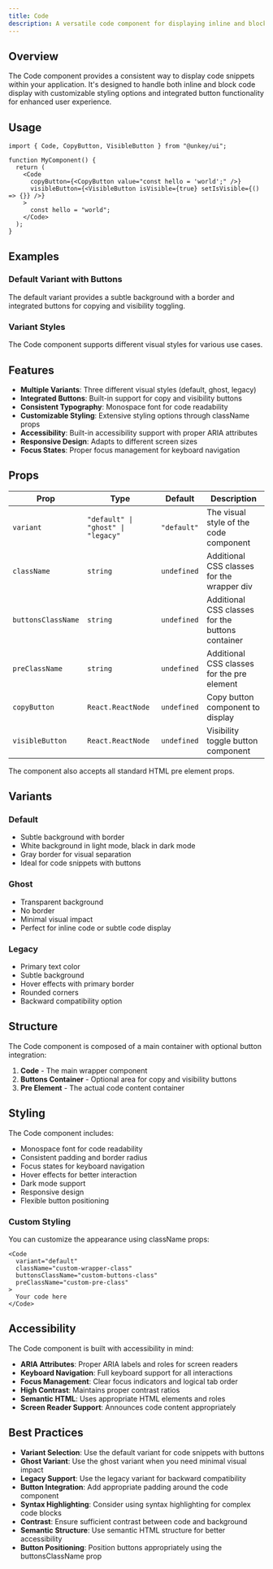 ```yaml
---
title: Code
description: A versatile code component for displaying inline and block code snippets with customizable styling and integrated buttons.
---
```


## Overview

The Code component provides a consistent way to display code snippets within your application. It's designed to handle both inline and block code display with customizable styling options and integrated button functionality for enhanced user experience.

## Usage

```tsx
import { Code, CopyButton, VisibleButton } from "@unkey/ui";

function MyComponent() {
  return (
    <Code
      copyButton={<CopyButton value="const hello = 'world';" />}
      visibleButton={<VisibleButton isVisible={true} setIsVisible={() => {}} />}
    >
      const hello = "world";
    </Code>
  );
}
```

## Examples

### Default Variant with Buttons
The default variant provides a subtle background with a border and integrated buttons for copying and visibility toggling.

<CodeExample />

### Variant Styles
The Code component supports different visual styles for various use cases.

<CodeVariants />

## Features

- **Multiple Variants**: Three different visual styles (default, ghost, legacy)
- **Integrated Buttons**: Built-in support for copy and visibility buttons
- **Consistent Typography**: Monospace font for code readability
- **Customizable Styling**: Extensive styling options through className props
- **Accessibility**: Built-in accessibility support with proper ARIA attributes
- **Responsive Design**: Adapts to different screen sizes
- **Focus States**: Proper focus management for keyboard navigation

## Props

| Prop | Type | Default | Description |
|------|------|---------|-------------|
| `variant` | `"default" \| "ghost" \| "legacy"` | `"default"` | The visual style of the code component |
| `className` | `string` | `undefined` | Additional CSS classes for the wrapper div |
| `buttonsClassName` | `string` | `undefined` | Additional CSS classes for the buttons container |
| `preClassName` | `string` | `undefined` | Additional CSS classes for the pre element |
| `copyButton` | `React.ReactNode` | `undefined` | Copy button component to display |
| `visibleButton` | `React.ReactNode` | `undefined` | Visibility toggle button component |

The component also accepts all standard HTML pre element props.

## Variants

### Default
- Subtle background with border
- White background in light mode, black in dark mode
- Gray border for visual separation
- Ideal for code snippets with buttons

### Ghost
- Transparent background
- No border
- Minimal visual impact
- Perfect for inline code or subtle code display

### Legacy
- Primary text color
- Subtle background
- Hover effects with primary border
- Rounded corners
- Backward compatibility option

## Structure

The Code component is composed of a main container with optional button integration:

1. **Code** - The main wrapper component
2. **Buttons Container** - Optional area for copy and visibility buttons
3. **Pre Element** - The actual code content container

## Styling

The Code component includes:

- Monospace font for code readability
- Consistent padding and border radius
- Focus states for keyboard navigation
- Hover effects for better interaction
- Dark mode support
- Responsive design
- Flexible button positioning

### Custom Styling

You can customize the appearance using className props:

```tsx
<Code 
  variant="default"
  className="custom-wrapper-class"
  buttonsClassName="custom-buttons-class"
  preClassName="custom-pre-class"
>
  Your code here
</Code>
```

## Accessibility

The Code component is built with accessibility in mind:

- **ARIA Attributes**: Proper ARIA labels and roles for screen readers
- **Keyboard Navigation**: Full keyboard support for all interactions
- **Focus Management**: Clear focus indicators and logical tab order
- **High Contrast**: Maintains proper contrast ratios
- **Semantic HTML**: Uses appropriate HTML elements and roles
- **Screen Reader Support**: Announces code content appropriately

## Best Practices

- **Variant Selection**: Use the default variant for code snippets with buttons
- **Ghost Variant**: Use the ghost variant when you need minimal visual impact
- **Legacy Support**: Use the legacy variant for backward compatibility
- **Button Integration**: Add appropriate padding around the code component
- **Syntax Highlighting**: Consider using syntax highlighting for complex code blocks
- **Contrast**: Ensure sufficient contrast between code and background
- **Semantic Structure**: Use semantic HTML structure for better accessibility
- **Button Positioning**: Position buttons appropriately using the buttonsClassName prop 
